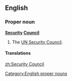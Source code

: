 ==English==

===Proper noun===
'''[[security|Security]] [[council|Council]]'''

# The [[UN Security Council]].

====Translations====
{{trans-see|UN Security Council}}

[[Category:English proper nouns]]
[[zh:Security Council]]
